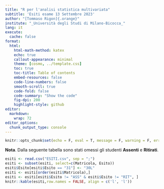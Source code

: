 ```yaml
---
title: "R per l'analisi statistica multivariata"
subtitle: 'Esiti esame 13 Settembre 2023'
author: "[Tommaso Rigon]{.orange}"
institute: "_Università degli Studi di Milano-Bicocca_"
lang: it
execute:
  cache: false
format:
  html:
    html-math-method: katex
    echo: true
    callout-appearance: minimal
    theme: [cosmo, ../template.css]
    toc: true
    toc-title: Table of contents
    embed-resources: false
    code-line-numbers: false
    smooth-scroll: true
    code-fold: false
    code-summary: "Show the code"
    fig-dpi: 200
    highlight-style: github
editor: 
  markdown: 
    wrap: 72
editor_options: 
  chunk_output_type: console
---
```


```r
knitr::opts_chunk$set(echo = F, eval = T, message = F, warning = F, error = F, comment = NA, cache = F, include = T, R.options = list(width = 220))
```

**Nota**. Dalla seguente tabella sono stati omessi gli studenti **Assenti** e **Ritirati**.

```r
esiti <- read.csv("ESITI.csv", sep = ";")
esiti <- subset(esiti, select=c(Matricola, Esito))
esiti$Esito[esiti$Esito == "31"] <- "30L"
esiti <- esiti[order(esiti$Matricola),]
esiti <- esiti[esiti$Esito != "ASS" & esiti$Esito != "RIT", ]
knitr::kable(esiti,row.names = FALSE, align = c('l', 'l'))
```
